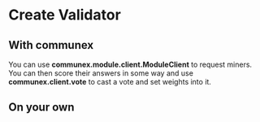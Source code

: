 # Create Validator

## With communex

You can use **communex.module.client.ModuleClient** to request miners. You can then score their answers in some way and use
**communex.client.vote** to cast a vote and set weights into it.

## On your own


